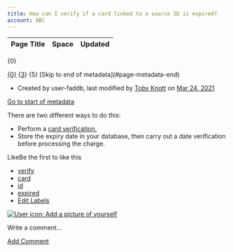 ```yaml
---
title: How can I verify if a card linked to a source ID is expired?
account: ABC
---
```


<table class="aui"> <thead> <tr class="header"> <th class="search-result-title">Page Title</th> <th class="search-result-space">Space</th> <th class="search-result-date">Updated</th> </tr> </thead> </table> <p class="search-result-count">{0}</p> <tr class="search-result"> <td class="search-result-title"><a href="{1}" class="content-type-{2}"><span>{0}</span></a></td> <td class="search-result-space"><a class="space" href="/display/{4}/" title="{3}">{3}</a></td> <td class="search-result-date"><span class="date" title="{6}">{5}</span></td> </tr> [Skip to end of metadata](#page-metadata-end)

*   Created by user-faddb, last modified by [Toby Knott](    /display/~toby.knott
    ) on [Mar 24, 2021](/pages/diffpagesbyversion.action?pageId=721112&selectedPageVersions=5&selectedPageVersions=6 "Show changes")

[Go to start of metadata](#page-metadata-start)

There are two different ways to do this:

*   Perform a [card verification.](/risk-management/card-verification)
*   Store the expiry date in your database, then carry out a date verification before processing the charge.

  

LikeBe the first to like this

*   [verify](/label/FAQ/verify)
*   [card](/label/FAQ/card)
*   [id](/label/FAQ/id)
*   [expired](/label/FAQ/expired)
*   [Edit Labels](# "Edit Labels (Type 'l')")

[![User icon: Add a picture of yourself](/s/en_GB/7901/abf7b35644d5a5d1d7e4b0969a83e8eb2b569fb5/_/images/icons/profilepics/add_profile_pic.svg)](/users/profile/editmyprofilepicture.action)

Write a comment…

[Add Comment](/pages/viewpage.action?pageId=721112&showComments=true&showCommentArea=true#addcomment)